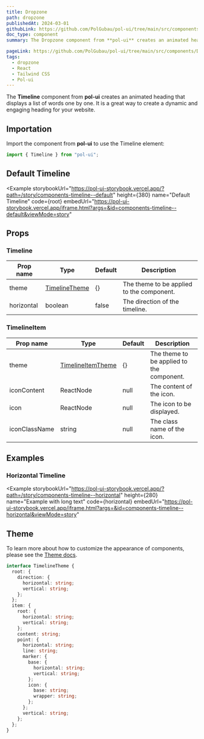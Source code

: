 ```yaml
---
title: Dropzone
path: dropzone
publishedAt: 2024-03-01
githubLink: https://github.com/PolGubau/pol-ui/tree/main/src/components/Dropzone
doc_type: component
summary: The Dropzone component from **pol-ui** creates an animated heading that displays a list of words one by one. It is a great way to create a dynamic and engaging heading for your website.

pageLink: https://github.com/PolGubau/pol-ui/tree/main/src/components/Dropzone
tags:
  - dropzone
  - React
  - Tailwind CSS
  - Pol-ui
---
```




The **Timeline** component from **pol-ui** creates an animated heading that displays a list of words one by one. It is a great way to create a dynamic and engaging heading for your website.

## Importation

Import the component from **pol-ui** to use the Timeline element:

```jsx
import { Timeline } from "pol-ui";
```

## Default Timeline

<Example
  storybookUrl="https://pol-ui-storybook.vercel.app/?path=/story/components-timeline--default"
  height={380}
  name="Default Timeline"
  code={root}
  embedUrl="https://pol-ui-storybook.vercel.app/iframe.html?args=&id=components-timeline--default&viewMode=story"
>
  <RootCode />
</Example>

## Props

### Timeline

| Prop name  | Type                    | Default | Description                               |
| ---------- | ----------------------- | ------- | ----------------------------------------- |
| theme      | [TimelineTheme](#theme) | {}      | The theme to be applied to the component. |
| horizontal | boolean                 | false   | The direction of the timeline.            |

### TimelineItem

| Prop name     | Type                        | Default | Description                               |
| ------------- | --------------------------- | ------- | ----------------------------------------- |
| theme         | [TimelineItemTheme](#theme) | {}      | The theme to be applied to the component. |
| iconContent   | ReactNode                   | null    | The content of the icon.                  |
| icon          | ReactNode                   | null    | The icon to be displayed.                 |
| iconClassName | string                      | null    | The class name of the icon.               |

## Examples

### Horizontal Timeline

<Example
  storybookUrl="https://pol-ui-storybook.vercel.app/?path=/story/components-timeline--horizontal"
  height={280}
  name="Example with long text"
  code={horizontal}
  embedUrl="https://pol-ui-storybook.vercel.app/iframe.html?args=&id=components-timeline--horizontal&viewMode=story"
>
  <HorizontalCode />
</Example>

## Theme

To learn more about how to customize the appearance of components, please see the [Theme docs](/docs/theming).

```ts
interface TimelineTheme {
  root: {
    direction: {
      horizontal: string;
      vertical: string;
    };
  };
  item: {
    root: {
      horizontal: string;
      vertical: string;
    };
    content: string;
    point: {
      horizontal: string;
      line: string;
      marker: {
        base: {
          horizontal: string;
          vertical: string;
        };
        icon: {
          base: string;
          wrapper: string;
        };
      };
      vertical: string;
    };
  };
}
```
